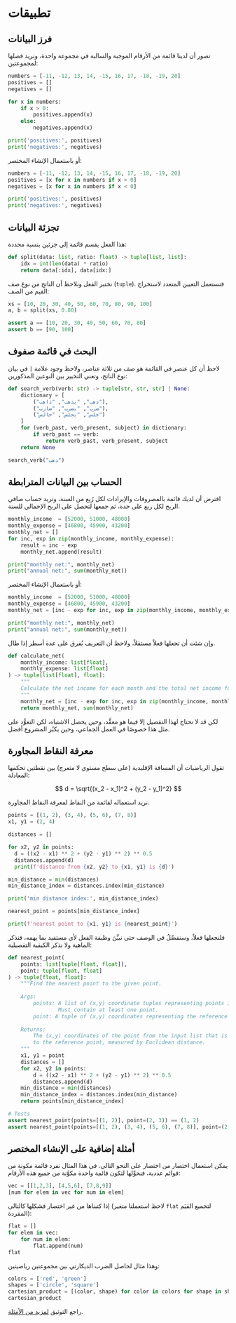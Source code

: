 # تطبيقات {.unnumbered}

## فرز البيانات

تصور أن لدينا قائمة من الأرقام الموجبة والسالبة في مجموعة واحدة، ونريد فصلها لمجموعتين:

```python
numbers = [-11, -12, 13, 14, -15, 16, 17, -18, -19, 20]
positives = []
negatives = []

for x in numbers:
    if x > 0:
        positives.append(x)
    else:
        negatives.append(x)

print('positives:', positives)
print('negatives:', negatives)
```

أو باستعمال الإنشاء المختصر:

```python
numbers = [-11, -12, 13, 14, -15, 16, 17, -18, -19, 20]
positives = [x for x in numbers if x > 0]
negatives = [x for x in numbers if x < 0]

print('positives:', positives)
print('negatives:', negatives)
```


## تجزئة البيانات

هذا الفعل يقسم قائمة إلى جزئين بنسبة محددة:

```python
def split(data: list, ratio: float) -> tuple[list, list]:
    idx = int(len(data) * ratio)
    return data[:idx], data[idx:]
```

نختبر الفعل ونلاحظ أن الناتج من نوع صف (`tuple`). فنستعمل التعيين المتعدد لاستخراج القيم من الصف:

```python
xs = [10, 20, 30, 40, 50, 60, 70, 80, 90, 100]
a, b = split(xs, 0.80)

assert a == [10, 20, 30, 40, 50, 60, 70, 80]
assert b == [90, 100]
```


## البحث في قائمة صفوف

لاحظ أن كل عنصر في القائمة هو صف من ثلاثة عناصر، ولاحظ وجود علامة `|` في بيان نوع الناتج، وتعني التخيير بين النوعين المذكورين:

```python
def search_verb(verb: str) -> tuple[str, str, str] | None:
    dictionary = [
        ("ذهب", "يذهب", "ذاهب"),
        ("ضرب", "يضرب", "ضارب"),
        ("جلس", "يجلس", "جالس")
    ]
    for (verb_past, verb_present, subject) in dictionary:
        if verb_past == verb:
            return verb_past, verb_present, subject
    return None

search_verb("ذهب")
```


## الحساب بين البيانات المترابطة

افترض أن لديك قائمة بالمصروفات والإيرادات لكل رُبع من السنة، وتريد حساب صافي الربح لكل ربع على حدة، ثم جمعها لتحصل على الربح الإجمالي للسنة.

```python
monthly_income  = [52000, 51000, 48000]
monthly_expense = [46800, 45900, 43200]
monthly_net = []
for inc, exp in zip(monthly_income, monthly_expense):
    result = inc - exp
    monthly_net.append(result)

print("monthly net:", monthly_net)
print("annual net:", sum(monthly_net))
```

أو باستعمال الإنشاء المختصر:

```python
monthly_income  = [52000, 51000, 48000]
monthly_expense = [46800, 45900, 43200]
monthly_net = [inc - exp for inc, exp in zip(monthly_income, monthly_expense)]

print("monthly net:", monthly_net)
print("annual net:", sum(monthly_net))
```

وإن شئت أن تجعلها فعلاً مستقلاً، ولاحظ أن التعريف يُفرق على عدة أسطر إذا طال.

```python
def calculate_net(
    monthly_income: list[float],
    monthly_expense: list[float]
) -> tuple[list[float], float]:
    """
    Calculate the net income for each month and the total net income for the year.
    """
    monthly_net = [inc - exp for inc, exp in zip(monthly_income, monthly_expense)]
    return monthly_net, sum(monthly_net)
```

لكن قد لا نحتاج لهذا التفصيل إلا فيما هو معقَّد، وحين يحصل الاشتباه، لكن التعوُّد على مثل هذا خصوصًا في العمل الجماعي، وحين يكبُر المشروع أفضل.


## معرفة النقاط المجاورة

تقول الرياضيات أن المسافة الإقليدية (على سطح مستوي لا متعرج) بين نقطتين تحكمها المعادلة:

$$
d = \sqrt{(x_2 - x_1)^2 + (y_2 - y_1)^2}
$$

نريد استعماله لقائمة من النقاط لمعرفة النقاط المجاورة.

```python
points = [(1, 2), (3, 4), (5, 6), (7, 8)]
x1, y1 = (2, 4)

distances = []

for x2, y2 in points:
  d = ((x2 - x1) ** 2 + (y2 - y1) ** 2) ** 0.5
  distances.append(d)
  print(f'distance from {x2, y2} to {x1, y1} is {d}')

min_distance = min(distances)
min_distance_index = distances.index(min_distance)

print('min distance index:', min_distance_index)

nearest_point = points[min_distance_index]

print(f'nearest point to {x1, y1} is {nearest_point}')
```

فلنجعلها فعلاً، وسنفصِّلُ في الوصف حتى نبيِّنَ وظيفة الفعل لأي مستفيد بما يهمه، فنذكر الماهية ولا نذكر الكيفية التفصيلية:

```python
def nearest_point(
    points: list[tuple[float, float]],
    point: tuple[float, float]
) -> tuple[float, float]:
    """Find the nearest point to the given point.
    
    Args:
        points: A list of (x,y) coordinate tuples representing points in 2D space.
                Must contain at least one point.
        point: A tuple of (x,y) coordinates representing the reference point.
    
    Returns:
        The (x,y) coordinates of the point from the input list that is closest
        to the reference point, measured by Euclidean distance.
    """
    x1, y1 = point
    distances = []
    for x2, y2 in points:
        d = ((x2 - x1) ** 2 + (y2 - y1) ** 2) ** 0.5
        distances.append(d)
    min_distance = min(distances)
    min_distance_index = distances.index(min_distance)
    return points[min_distance_index]

# Tests
assert nearest_point(points=[(1, 2)], point=(2, 3)) == (1, 2)
assert nearest_point(points=[(1, 2), (3, 4), (5, 6), (7, 8)], point=(2, 4)) == (3, 4)
```


## أمثلة إضافية على الإنشاء المختصر

يمكن استعمال اختصار من اختصار على النحو التالي. في هذا المثال نفرد قائمة مكونة من قوائم عددية، فنحوِّلها لتكون قائمة واحدة مكوَّنة من جميع هذه الأرقام:

```python
vec = [[1,2,3], [4,5,6], [7,8,9]]
[num for elem in vec for num in elem]
```

إذا كتبناها من غير اختصار فشكلها كالتالي (لاحظ استعملنا متغير `flat` لتجميع القيَم المفردة):

```python
flat = []
for elem in vec:
    for num in elem:
        flat.append(num)
flat
```

وهذا مثال لحاصل الضرب الديكارتي بين مجموعتين رياضيتين:

```python
colors = ['red', 'green']
shapes = ['circle', 'square']
cartesian_product = [(color, shape) for color in colors for shape in shapes]
cartesian_product
```

راجع التوثيق [لمزيد من الأمثلة](https://docs.python.org/3/tutorial/datastructures.html#list-comprehensions).
